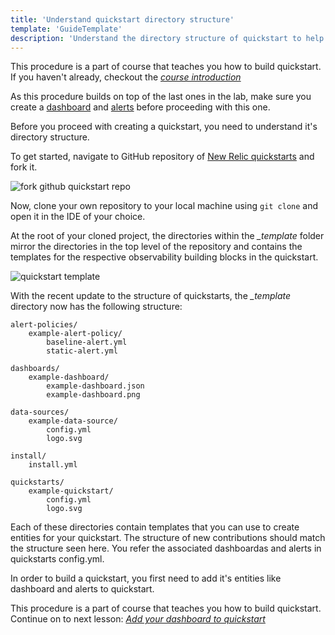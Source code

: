 ```yaml
---
title: 'Understand quickstart directory structure'
template: 'GuideTemplate'
description: 'Understand the directory structure of quickstart to help you understand the process of building a quickstart'
---
```


<Callout variant="course">

This procedure is a part of course that teaches you how to build quickstart. If you haven't already, checkout the [_course introduction_](/contribute-to-quickstarts)

As this procedure builds on top of the last ones in the lab, make sure you create a [dashboard](contribute-to-quickstarts/create-a-dashboard) and [alerts](/contribute-to-quickstarts/create-alerts) before proceeding with this one.

</Callout>

Before you proceed with creating a quickstart, you need to understand it's directory structure.

To get started, navigate to GitHub repository of [New Relic quickstarts](https://github.com/newrelic/newrelic-quickstarts) and fork it.

![fork github quickstart repo](../../../images/contribute-to-quickstarts/fork-github-quickstart.png)

Now, clone your own repository to your local machine using `git clone` and open it in the IDE of your choice.

At the root of your cloned project, the directories within the _\_template_ folder mirror the directories in the top level of the repository and contains the templates for the respective observability building blocks in the quickstart.

![quickstart template](../../../images/contribute-to-quickstarts/quickstart-template-directory.png)

With the recent update to the structure of quickstarts, the _\_template_ directory now has the following structure:

```
alert-policies/
    example-alert-policy/
        baseline-alert.yml
        static-alert.yml

dashboards/
    example-dashboard/
        example-dashboard.json
        example-dashboard.png

data-sources/
    example-data-source/
        config.yml
        logo.svg

install/
    install.yml

quickstarts/
    example-quickstart/
        config.yml
        logo.svg
```

Each of these directories contain templates that you can use to create entities for your quickstart. The structure of new contributions should match the structure seen here. You refer the associated dashboardas and alerts in quickstarts config.yml. 

In order to build a quickstart, you first need to add it's entities like dashboard and alerts to quickstart. 

<Callout variant='course'>

This procedure is a part of course that teaches you how to build quickstart. Continue on to next lesson: [_Add your dashboard to quickstart_](/contribute-to-quickstarts/build-a-quickstart/add-dashboard)

</Callout>
